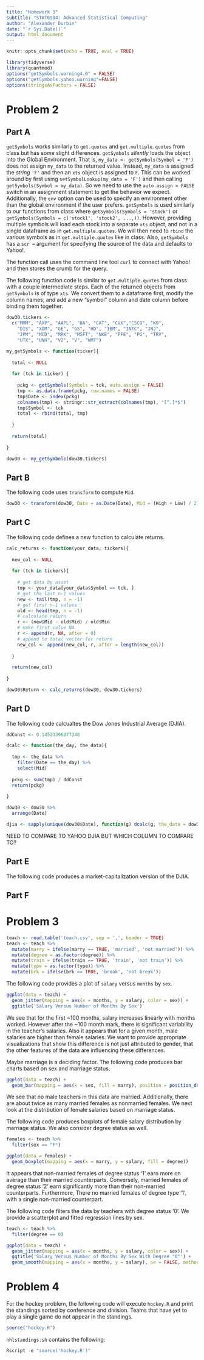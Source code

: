 ```yaml
---
title: "Homework 3"
subtitle: "STAT6984: Advanced Statistical Computing"
author: "Alexander Durbin"
date: "`r Sys.Date()`"
output: html_document
---
```


```r
knitr::opts_chunk$set(echo = TRUE, eval = TRUE)
```

```r

library(tidyverse)
library(quantmod)
options("getSymbols.warning4.0" = FALSE)
options("getSymbols.yahoo.warning"=FALSE)
options(stringsAsFactors = FALSE)

```

# Problem 2

## Part A

`getSymbols` works similarly to `get.quotes` and `get.multiple.quotes` from class but has some slight differences. `getSymbols` *silently* loads the object into the Global Environment. That is, `my_data <- getSymbols(Symbol = 'F')` does not assign `my_data` to the returned value. Instead, `my_data` is assigned the *string*  `'F'` and then an `xts` object is assigned to `F`. This can be worked around by first using `setSymbolLookup(my_data = 'F')` and then calling `getSymbols(Symbol = my_data)`. So we need to use the `auto.assign = FALSE` switch in an assignment statement to get the behavior we expect. Additionally, the `env` option can be used to specify an environment other than the global environment if the user prefers. `getSymbols` is used similarly to our functions from class where `getSymbols(Symbols = 'stock')` or `getSymbols(Symbols = c('stock1', 'stock2', ...,))`. However, providing multiple symbols will load each stock into a separate `xts` object, and not in a single dataframe as in `get.multiple.quotes`. We will then need to `rbind` the various symbols as in `get.multiple.quotes` like in class. Also, `getSymbols` has a `scr = ` argument for specifying the source of the data and defaults to Yahoo!.

The function call uses the command line tool `curl` to connect with Yahoo! and then stores the crumb for the query.

The following function code is similar to `get.multiple.quotes` from class with a couple intermediate steps. Each of the returned objects from `getSymbols` is of type `xts`. We convert them to a dataframe first, modify the column names, and add a new "symbol" column and date column before binding them together.

```r

dow30.tickers <-
  c("MMM", "AXP", "AAPL", "BA", "CAT", "CVX","CSCO", "KO", 
    "DIS", "XOM", "GE", "GS", "HD", "IBM", "INTC", "JNJ",
    "JPM", "MCD", "MRK", "MSFT", "NKE", "PFE", "PG", "TRV", 
    "UTX", "UNH", "VZ", "V", "WMT")

my_getSymbols <- function(ticker){
  
  total <- NULL
  
  for (tck in ticker) {
    
    pckg <- getSymbols(Symbols = tck, auto.assign = FALSE)
    tmp <- as.data.frame(pckg, row.names = FALSE)
    tmp$Date <- index(pckg)
    colnames(tmp) <- stringr::str_extract(colnames(tmp), "[^.]*$")
    tmp$Symbol <- tck
    total <- rbind(total, tmp)
    
  }
  
  return(total)
  
}

dow30 <- my_getSymbols(dow30.tickers)

```

## Part B

The following code uses `transform` to compute `Mid`.

```r

dow30 <- transform(dow30, Date = as.Date(Date), Mid = (High + Low) / 2)

```

## Part C

The following code defines a new function to calculate returns.

```r

calc_returns <- function(your_data, tickers){
  
  new_col <- NULL
  
  for (tck in tickers){
    
    # get data by asset
    tmp <- your_data[your_data$Symbol == tck, ]
    # get the last n-1 values
    new <- tail(tmp, n = -1)
    # get first n-1 values
    old <- head(tmp, n = -1)
    # calculate return
    r <- (new$Mid - old$Mid) / old$Mid
    # make first value NA 
    r <- append(r, NA, after = 0)
    # append to total vector for return
    new_col <- append(new_col, r, after = length(new_col))
    
  }
  
  return(new_col)
  
}

dow30$Return <- calc_returns(dow30, dow30.tickers) 

```

## Part D

The following code calcualtes the Dow Jones Industrial Average (DJIA).

```r

ddConst <- 0.14523396877348

dcalc <- function(the_day, the_data){
  
  tmp <- the_data %>% 
    filter(Date == the_day) %>% 
    select(Mid)
  
  pckg <- sum(tmp) / ddConst
  return(pckg)
  
}

dow30 <- dow30 %>% 
  arrange(Date)

djia <- sapply(unique(dow30$Date), function(g) dcalc(g, the_data = dow30))

```

NEED TO COMPARE TO YAHOO DJIA BUT WHICH COLUMN TO COMPARE TO?

## Part E

The following code produces a market-capitalization version of the DJIA.

## Part F

# Problem 3

```r

teach <- read.table('teach.csv', sep = ',', header = TRUE)
teach <- teach %>% 
  mutate(marry = ifelse(marry == TRUE, 'married', 'not married')) %>% 
  mutate(degree = as.factor(degree)) %>% 
  mutate(train = ifelse(train == TRUE, 'train', 'not train')) %>% 
  mutate(type = as.factor(type)) %>% 
  mutate(brk = ifelse(brk == TRUE, 'break', 'not break'))

```

The following code provides a plot of `salary` versus `months` by `sex`.

```r

ggplot(data = teach) + 
  geom_jitter(mapping = aes(x = months, y = salary, color = sex)) +
  ggtitle('Salary Versus Number of Months By Sex')

```

We see that for the first ~100 months, salary increases linearly with months worked. However after the ~100 month mark, there is significant variability in the teacher's salaries. Also it appears that for a given month, male salaries are higher than female salaries. We want to provide appropriate visualizations that show this difference is not just attributed to gender, that the other features of the data are influencing these differences.

Maybe marriage is a deciding factor. The following code produces bar charts based on sex and marriage status. 

```r

ggplot(data = teach) +
  geom_bar(mapping = aes(x = sex, fill = marry), position = position_dodge())

```

We see that no male teachers in this data are married. Additionally, there are about twice as many married females as nonmarried females. We next look at the distribution of female salaries based on marriage status. 

The following code produces boxplots of female salary distribution by marriage status. We also consider degree status as well. 

```r

females <- teach %>% 
  filter(sex == "F")

ggplot(data = females) +
  geom_boxplot(mapping = aes(x = marry, y = salary, fill = degree))

```

It appears that non-married females of degree status '1' earn more on average than their married counterparts. Conversely, married females of degree status '2' earn significantly more than their non-married counterparts. Furthermore, There no married females of degree type '1', with a single non-married counterpart.


The following code filters the data by teachers with degree status '0'. We provide a scatterplot and fitted regression lines by sex.

```r

teach <- teach %>% 
  filter(degree == 0)

ggplot(data = teach) +
  geom_jitter(mapping = aes(x = months, y = salary, color = sex)) +
  ggtitle('Salary Versus Number of Months By Sex With Degree "0"') +
  geom_smooth(mapping = aes(x = months, y = salary), se = FALSE, method = 'lm')

```

# Problem 4

For the hockey problem, the following code will execute `hockey.R` and print the standings sorted by conference and division. Teams that have yet to play a single game do not appear in the standings. 

```r
source("hockey.R")
```

`nhlstandings.sh` contains the following:

```r
Rscript -e "source('hockey.R')"
```